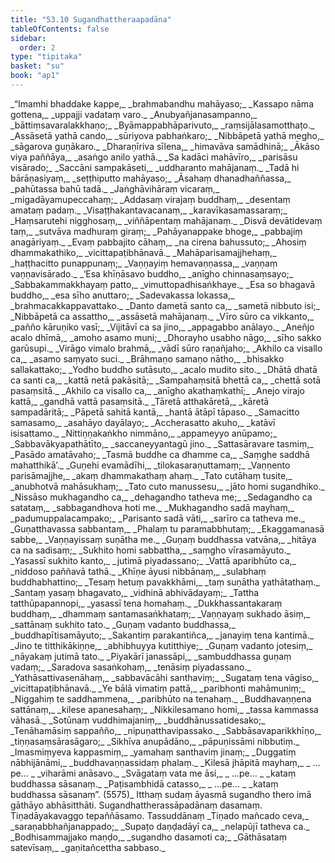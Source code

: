```yaml
---
title: "53.10 Sugandhattheraapadāna"
tableOfContents: false
sidebar:
  order: 2
type: "tipitaka"
basket: "su"
book: "ap1"
---
```



<DynamicBreadcrumb />

<Division number="81" book="ap1">

<Paragraph number="6896" type="verses" book="ap1">
_“Imamhi bhaddake kappe,_  
_brahmabandhu mahāyaso;_  
_Kassapo nāma gottena,_  
_uppajji vadataṃ varo._  

</Paragraph>

</Division>
<Division number="82" book="ap1">

<Paragraph number="6897" type="verses" book="ap1">
_Anubyañjanasampanno,_  
_bāttiṃsavaralakkhaṇo;_  
_Byāmappabhāparivuto,_  
_raṃsijālasamotthaṭo._  

</Paragraph>

</Division>
<Division number="83" book="ap1">

<Paragraph number="6898" type="verses" book="ap1">
_Assāsetā yathā cando,_  
_sūriyova pabhaṅkaro;_  
_Nibbāpetā yathā megho,_  
_sāgarova guṇākaro._  

</Paragraph>

</Division>
<Division number="84" book="ap1">

<Paragraph number="6899" type="verses" book="ap1">
_Dharaṇīriva sīlena,_  
_himavāva samādhinā;_  
_Ākāso viya paññāya,_  
_asaṅgo anilo yathā._  

</Paragraph>

</Division>
<Division number="85" book="ap1">

<Paragraph number="6900" type="verses" book="ap1">
_Sa kadāci mahāvīro,_  
_parisāsu visārado;_  
_Saccāni sampakāseti,_  
_uddharanto mahājanaṃ._  

</Paragraph>

</Division>
<Division number="86" book="ap1">

<Paragraph number="6901" type="verses" book="ap1">
_Tadā hi bārāṇasiyaṃ,_  
_seṭṭhiputto mahāyaso;_  
_Āsahaṃ dhanadhaññassa,_  
_pahūtassa bahū tadā._  

</Paragraph>

</Division>
<Division number="87" book="ap1">

<Paragraph number="6902" type="verses" book="ap1">
_Jaṅghāvihāraṃ vicaraṃ,_  
_migadāyamupeccahaṃ;_  
_Addasaṃ virajaṃ buddhaṃ,_  
_desentaṃ amataṃ padaṃ._  

</Paragraph>

</Division>
<Division number="88" book="ap1">

<Paragraph number="6903" type="verses" book="ap1">
_Visaṭṭhakantavacanaṃ,_  
_karavīkasamassaraṃ;_  
_Haṃsarutehi nigghosaṃ,_  
_viññāpentaṃ mahājanaṃ._  

</Paragraph>

</Division>
<Division number="89" book="ap1">

<Paragraph number="6904" type="verses" book="ap1">
_Disvā devātidevaṃ taṃ,_  
_sutvāva madhuraṃ giraṃ;_  
_Pahāyanappake bhoge,_  
_pabbajiṃ anagāriyaṃ._  

</Paragraph>

</Division>
<Division number="90" book="ap1">

<Paragraph number="6905" type="verses" book="ap1">
_Evaṃ pabbajito cāhaṃ,_  
_na cirena bahussuto;_  
_Ahosiṃ dhammakathiko,_  
_vicittapaṭibhānavā._  

</Paragraph>

</Division>
<Division number="91" book="ap1">

<Paragraph number="6906" type="verses" book="ap1">
_Mahāparisamajjhehaṃ,_  
_haṭṭhacitto punappunaṃ;_  
_Vaṇṇayiṃ hemavaṇṇassa,_  
_vaṇṇaṃ vaṇṇavisārado._  

</Paragraph>

</Division>
<Division number="92" book="ap1">

<Paragraph number="6907" type="verses" book="ap1">
_‘Esa khīṇāsavo buddho,_  
_anīgho chinnasaṃsayo;_  
_Sabbakammakkhayaṃ patto,_  
_vimuttopadhisaṅkhaye._  

</Paragraph>

</Division>
<Division number="93" book="ap1">

<Paragraph number="6908" type="verses" book="ap1">
_Esa so bhagavā buddho,_  
_esa sīho anuttaro;_  
_Sadevakassa lokassa,_  
_brahmacakkappavattako._  

</Paragraph>

</Division>
<Division number="94" book="ap1">

<Paragraph number="6909" type="verses" book="ap1">
_Danto dametā santo ca,_  
_sametā nibbuto isi;_  
_Nibbāpetā ca assattho,_  
_assāsetā mahājanaṃ._  

</Paragraph>

</Division>
<Division number="95" book="ap1">

<Paragraph number="6910" type="verses" book="ap1">
_Vīro sūro ca vikkanto,_  
_pañño kāruṇiko vasī;_  
_Vijitāvī ca sa jino,_  
_appagabbo anālayo._  

</Paragraph>

</Division>
<Division number="96" book="ap1">

<Paragraph number="6911" type="verses" book="ap1">
_Aneñjo acalo dhīmā,_  
_amoho asamo muni;_  
_Dhorayho usabho nāgo,_  
_sīho sakko garūsupi._  

</Paragraph>

</Division>
<Division number="97" book="ap1">

<Paragraph number="6912" type="verses" book="ap1">
_Virāgo vimalo brahmā,_  
_vādī sūro raṇañjaho;_  
_Akhilo ca visallo ca,_  
_asamo saṃyato suci._  

</Paragraph>

</Division>
<Division number="98" book="ap1">

<Paragraph number="6913" type="verses" book="ap1">
_Brāhmaṇo samaṇo nātho,_  
_bhisakko sallakattako;_  
_Yodho buddho sutāsuto,_  
_acalo mudito sito._  

</Paragraph>

</Division>
<Division number="99" book="ap1">

<Paragraph number="6914" type="verses" book="ap1">
_Dhātā dhatā ca santi ca,_  
_kattā netā pakāsitā;_  
_Sampahaṃsitā bhettā ca,_  
_chettā sotā pasaṃsitā._  

</Paragraph>

</Division>
<Division number="100" book="ap1">

<Paragraph number="6915" type="verses" book="ap1">
_Akhilo ca visallo ca,_  
_anīgho akathaṃkathī;_  
_Anejo virajo kattā,_  
_gandhā vattā pasaṃsitā._  

</Paragraph>

</Division>
<Division number="101" book="ap1">

<Paragraph number="6916" type="verses" book="ap1">
_Tāretā atthakāretā,_  
_kāretā sampadāritā;_  
_Pāpetā sahitā kantā,_  
_hantā ātāpī tāpaso._  

</Paragraph>

</Division>
<Division number="102" book="ap1">

<Paragraph number="6917" type="verses" book="ap1">
_Samacitto samasamo,_  
_asahāyo dayālayo;_  
_Accherasatto akuho,_  
_katāvī isisattamo._  

</Paragraph>

</Division>
<Division number="103" book="ap1">

<Paragraph number="6918" type="verses" book="ap1">
_Nittiṇṇakaṅkho nimmāno,_  
_appameyyo anūpamo;_  
_Sabbavākyapathātīto,_  
_saccaneyyantagū jino._  

</Paragraph>

</Division>
<Division number="104" book="ap1">

<Paragraph number="6919" type="verses" book="ap1">
_Sattasāravare tasmiṃ,_  
_Pasādo amatāvaho;_  
_Tasmā buddhe ca dhamme ca,_  
_Saṃghe saddhā mahatthikā’._  

</Paragraph>

</Division>
<Division number="105" book="ap1">

<Paragraph number="6920" type="verses" book="ap1">
_Guṇehi evamādīhi,_  
_tilokasaraṇuttamaṃ;_  
_Vaṇṇento parisāmajjhe,_  
_akaṃ dhammakathaṃ ahaṃ._  

</Paragraph>

</Division>
<Division number="106" book="ap1">

<Paragraph number="6921" type="verses" book="ap1">
_Tato cutāhaṃ tusite,_  
_anubhotvā mahāsukhaṃ;_  
_Tato cuto manussesu,_  
_jāto homi sugandhiko._  

</Paragraph>

</Division>
<Division number="107" book="ap1">

<Paragraph number="6922" type="verses" book="ap1">
_Nissāso mukhagandho ca,_  
_dehagandho tatheva me;_  
_Sedagandho ca satataṃ,_  
_sabbagandhova hoti me._  

</Paragraph>

</Division>
<Division number="108" book="ap1">

<Paragraph number="6923" type="verses" book="ap1">
_Mukhagandho sadā mayhaṃ,_  
_padumuppalacampako;_  
_Parisanto sadā vāti,_  
_sarīro ca tatheva me._  

</Paragraph>

</Division>
<Division number="109" book="ap1">

<Paragraph number="6924" type="verses" book="ap1">
_Guṇatthavassa sabbantaṃ,_  
_Phalaṃ tu paramabbhutaṃ;_  
_Ekaggamanasā sabbe,_  
_Vaṇṇayissaṃ suṇātha me._  

</Paragraph>

</Division>
<Division number="110" book="ap1">

<Paragraph number="6925" type="verses" book="ap1">
_Guṇaṃ buddhassa vatvāna,_  
_hitāya ca na sadisaṃ;_  
_Sukhito homi sabbattha,_  
_saṃgho vīrasamāyuto._  

</Paragraph>

</Division>
<Division number="111" book="ap1">

<Paragraph number="6926" type="verses" book="ap1">
_Yasassī sukhito kanto,_  
_jutimā piyadassano;_  
_Vattā aparibhūto ca,_  
_niddoso paññavā tathā._  

</Paragraph>

</Division>
<Division number="112" book="ap1">

<Paragraph number="6927" type="verses" book="ap1">
_Khīṇe āyusi nibbānaṃ,_  
_sulabhaṃ buddhabhattino;_  
_Tesaṃ hetuṃ pavakkhāmi,_  
_taṃ suṇātha yathātathaṃ._  

</Paragraph>

</Division>
<Division number="113" book="ap1">

<Paragraph number="6928" type="verses" book="ap1">
_Santaṃ yasaṃ bhagavato,_  
_vidhinā abhivādayaṃ;_  
_Tattha tatthūpapannopi,_  
_yasassī tena homahaṃ._  

</Paragraph>

</Division>
<Division number="114" book="ap1">

<Paragraph number="6929" type="verses" book="ap1">
_Dukkhassantakaraṃ buddhaṃ,_  
_dhammaṃ santamasaṅkhataṃ;_  
_Vaṇṇayaṃ sukhado āsiṃ,_  
_sattānaṃ sukhito tato._  

</Paragraph>

</Division>
<Division number="115" book="ap1">

<Paragraph number="6930" type="verses" book="ap1">
_Guṇaṃ vadanto buddhassa,_  
_buddhapītisamāyuto;_  
_Sakantiṃ parakantiñca,_  
_janayiṃ tena kantimā._  

</Paragraph>

</Division>
<Division number="116" book="ap1">

<Paragraph number="6931" type="verses" book="ap1">
_Jino te titthikākiṇṇe,_  
_abhibhuyya kutitthiye;_  
_Guṇaṃ vadanto jotesiṃ,_  
_nāyakaṃ jutimā tato._  

</Paragraph>

</Division>
<Division number="117" book="ap1">

<Paragraph number="6932" type="verses" book="ap1">
_Piyakārī janassāpi,_  
_sambuddhassa guṇaṃ vadaṃ;_  
_Saradova sasaṅkohaṃ,_  
_tenāsiṃ piyadassano._  

</Paragraph>

</Division>
<Division number="118" book="ap1">

<Paragraph number="6933" type="verses" book="ap1">
_Yathāsattivasenāhaṃ,_  
_sabbavācāhi santhaviṃ;_  
_Sugataṃ tena vāgiso,_  
_vicittapaṭibhānavā._  

</Paragraph>

</Division>
<Division number="119" book="ap1">

<Paragraph number="6934" type="verses" book="ap1">
_Ye bālā vimatiṃ pattā,_  
_paribhonti mahāmuniṃ;_  
_Niggahiṃ te saddhammena,_  
_paribhūto na tenahaṃ._  

</Paragraph>

</Division>
<Division number="120" book="ap1">

<Paragraph number="6935" type="verses" book="ap1">
_Buddhavaṇṇena sattānaṃ,_  
_kilese apanesahaṃ;_  
_Nikkilesamano homi,_  
_tassa kammassa vāhasā._  

</Paragraph>

</Division>
<Division number="121" book="ap1">

<Paragraph number="6936" type="verses" book="ap1">
_Sotūnaṃ vuddhimajaniṃ,_  
_buddhānussatidesako;_  
_Tenāhamāsiṃ sappañño,_  
_nipuṇatthavipassako._  

</Paragraph>

</Division>
<Division number="122" book="ap1">

<Paragraph number="6937" type="verses" book="ap1">
_Sabbāsavaparikkhīṇo,_  
_tiṇṇasaṃsārasāgaro;_  
_Sikhīva anupādāno,_  
_pāpuṇissāmi nibbutiṃ._  

</Paragraph>

</Division>
<Division number="123" book="ap1">

<Paragraph number="6938" type="verses" book="ap1">
_Imasmiṃyeva kappasmiṃ,_  
_yamahaṃ santhaviṃ jinaṃ;_  
_Duggatiṃ nābhijānāmi,_  
_buddhavaṇṇassidaṃ phalaṃ._  

</Paragraph>

</Division>
<Division number="124" book="ap1">

<Paragraph number="6939" type="verses" book="ap1">
_Kilesā jhāpitā mayhaṃ,_  
_ …pe… _  
_viharāmi anāsavo._  

</Paragraph>

</Division>
<Division number="125" book="ap1">

<Paragraph number="6940" type="verses" book="ap1">
_Svāgataṃ vata me āsi,_  
_ …pe… _  
_kataṃ buddhassa sāsanaṃ._  

</Paragraph>

</Division>
<Division number="126" book="ap1">

<Paragraph number="6941" type="verses" book="ap1">
_Paṭisambhidā catasso,_  
_ …pe… _  
_kataṃ buddhassa sāsanaṃ”. (5575)_  

</Paragraph>

<Paragraph number="6942" book="ap1">
Itthaṃ sudaṃ āyasmā sugandho thero imā gāthāyo abhāsitthāti.

</Paragraph>
</Division>

<Paragraph number="6943" type="center" book="ap1">
Sugandhattherassāpadānaṃ dasamaṃ.



</Paragraph>

<Paragraph number="6944" type="center" book="ap1">
Tiṇadāyakavaggo tepaññāsamo.



</Paragraph>

<Paragraph number="6945" type="center" book="ap1">
Tassuddānaṃ


</Paragraph>

<Paragraph number="6946" type="verses" book="ap1">
_Tiṇado mañcado ceva,_  
_saraṇabbhañjanappado;_  
_Supaṭo daṇḍadāyī ca,_  
_nelapūjī tatheva ca._  

</Paragraph>

<Paragraph number="6947" type="verses" book="ap1">
_Bodhisammajjako maṇḍo,_  
_sugandho dasamoti ca;_  
_Gāthāsataṃ satevīsaṃ,_  
_gaṇitañcettha sabbaso._
</Paragraph>